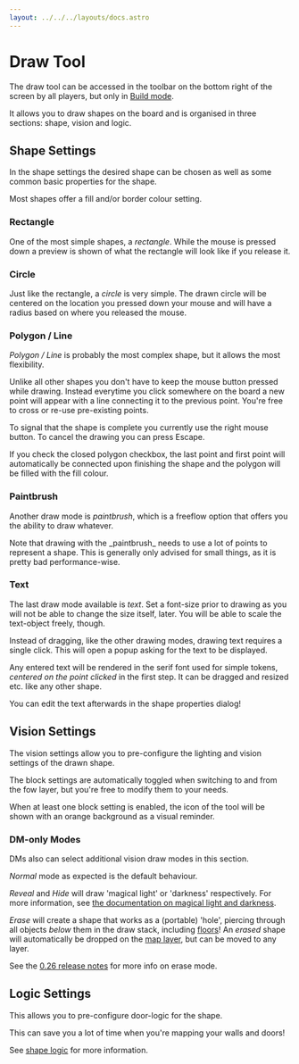 ```yaml
---
layout: ../../../layouts/docs.astro
---
```



# Draw Tool

The draw tool can be accessed in the toolbar on the bottom right of the screen by all players, but only in [Build mode](/docs/tools-overview/#toolbar-and-modes).

It allows you to draw shapes on the board and is organised in three sections: shape, vision and logic.

## Shape Settings

In the shape settings the desired shape can be chosen as well as some common basic properties for the shape.

Most shapes offer a fill and/or border colour setting.

### Rectangle

One of the most simple shapes, a _rectangle_. While the mouse is pressed down a preview is shown of what the rectangle will look like if you release it.

### Circle

Just like the rectangle, a _circle_ is very simple. The drawn circle will be centered on the location you pressed down your mouse and will have a radius based on where you released the mouse.

### Polygon / Line

_Polygon / Line_ is probably the most complex shape, but it allows the most flexibility.

Unlike all other shapes you don't have to keep the mouse button pressed while drawing. Instead everytime you click somewhere on the board a new point will appear with a line connecting it to the previous point. You're free to cross or re-use pre-existing points.

To signal that the shape is complete you currently use the right mouse button. To cancel the drawing you can press Escape.

If you check the closed polygon checkbox, the last point and first point will automatically be connected upon finishing the shape and the polygon will be filled with the fill colour.

### Paintbrush

Another draw mode is _paintbrush_, which is a freeflow option that offers you the ability to draw whatever.

<Warning title="Performance">
    Note that drawing with the _paintbrush_ needs to use a lot of points to represent a shape. This is generally only
    advised for small things, as it is pretty bad performance-wise.
</Warning>

### Text

The last draw mode available is _text_.
Set a font-size prior to drawing as you will not be able to change the size itself, later.
You will be able to scale the text-object freely, though.

Instead of dragging, like the other drawing modes, drawing text requires a single click.
This will open a popup asking for the text to be displayed.

Any entered text will be rendered in the serif font used for simple tokens, _centered on the point clicked_ in the first step.
It can be dragged and resized etc. like any other shape.

<Tip title="Edit">You can edit the text afterwards in the shape properties dialog!</Tip>

## Vision Settings

The vision settings allow you to pre-configure the lighting and vision settings of the drawn shape.

The block settings are automatically toggled when switching to and from the fow layer,
but you're free to modify them to your needs.

When at least one block setting is enabled, the <Eye /> icon of the tool will be shown with an orange background as a visual reminder.

### DM-only Modes

DMs also can select additional vision draw modes in this section.

_Normal_ mode as expected is the default behaviour.

_Reveal_ and _Hide_ will draw 'magical light' or 'darkness' respectively.
For more information, see [the documentation on magical light and darkness](/docs/dm/lighting-vision/#magical-lights-and-darkness).

_Erase_ will create a shape that works as a (portable) 'hole', piercing through all objects _below_ them in the draw stack, including [floors](/docs/dm/floors/)!
An _erased_ shape will automatically be dropped on the [map layer](/docs/game/gameboard/#map), but can be moved to any layer.

See the [0.26 release notes](/blog/release-0.26#erase-floor-mode-dm) for more info on erase mode.

## Logic Settings

This allows you to pre-configure door-logic for the shape.

This can save you a lot of time when you're mapping your walls and doors!

See [shape logic](/docs/game/shapes/#logic) for more information.
